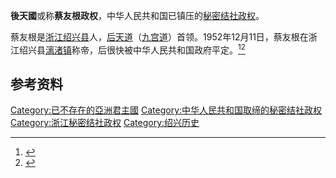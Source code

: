 {{lead section|time=2015-07-14T14:47:19+00:00}}
{{Infobox Former Country
|native_name            = {{lang|zh|後天國}}
|conventional_long_name = 
|common_name            = 
|
|continent              = 亚洲
|region                 = 东亚
|country                = 中华人民共和国
|era                    = 
|status                 = Unrecognized State
|status_text            = [[秘密结社政权|秘密结社政权]]
|empire                 = 
|government_type        = [[政教合一|政教合一]]<br>[[神权政治|神权政治]]<br>[[君主专制|君主专制]]
|
|life_span              = 
|
|year_start             = 1952年
|year_end               = 1952年
|
|year_exile_start       = 
|year_exile_end         = 
|
|event_start            = 
|date_start             = 12月21日
|event_end              = 
|date_end               = 12月21日
|
|event1                 = 
|date_event1            = 
|event2                 = 
|date_event2            = 
|event3                 = 
|date_event3            = 
|event4                 = 
|date_event4            = 
|
|event_pre              = 
|date_pre               = 
|event_post             = 
|date_post              = 
|
|p1                     = 中华人民共和国
|flag_p1                = Flag of the People's Republic of China.svg
|
|s1                     = 中华人民共和国
|flag_s1                = Flag of the People's Republic of China.svg
|
|image_flag             = Flag of None.svg
|flag                   = 
|flag_type              = 国旗
|
|image_coat             = Coats of arms of None.svg
|symbol                 = 
|symbol_type            = 国徽
|symbol_type_article    = 
|
|image_map              = 
|image_map_size         = 
|image_map_caption      = 
|
|capital                = {{CHN}}[[浙江省|浙江省]][[绍兴县|绍兴县]][[漓渚镇|漓渚镇]]
|capital_exile          = 
|latd =  |latm =  |latNS =  |longd =  |longm =  |longEW = 
|largest_city           = 
|
|national_motto         = 
|national_anthem        = 
|common_languages       = [[汉语|汉语]]
|demonym                = 
|religion               = [[后天道|后天道]]
|philosophy             = 
|currency               = [[人民币|人民币（CNY／RMB）]]
|currency_code          = CNY／RMB
|
|title_leader           = 国家最高领导人
|leader1                = [[皇帝|皇帝]] [[蔡友根|蔡友根]]
|year_leader1           = 1952年12月21日
|leader2                = 
|year_leader2           = 
|leader3                = 
|year_leader3           = 
|leader4                = 
|year_leader4           = 
|
|title_representative   = 国家元首
|representative1        = [[皇帝|皇帝]] [[蔡友根|蔡友根]]
|year_representative1   = 1952年12月21日
|representative2        = 
|year_representative2   = 
|representative3        = 
|year_representative3   = 
|representative4        = 
|year_representative4   = 
|
|title_deputy           = 政府首脑
|deputy1                = 
|year_deputy1           = 
|deputy2                = 
|year_deputy2           = 
|deputy3                = 
|year_deputy3           = 
|deputy4                = 
|year_deputy4           = 
|
|legislature            = 
|house1                 = 
|house2                 = 
|
|stat_year1             = 
|stat_area1             = 
|stat_pop1              = 
|stat_year2             = 
|stat_area2             = 
|stat_pop2              = 
|stat_year3             = 
|stat_area3             = 
|stat_pop3              = 
|stat_year4             = 
|stat_area4             = 
|stat_pop4              = 
|stat_year5             = 
|stat_area5             = 
|stat_pop5              = 
|footnotes              = 
|
|utc_offset             = +8
|cctld                  = 
|calling_code           = 
|today                  = {{CHN}}
}}
'''後天國'''或称'''蔡友根政权'''，中华人民共和国已镇压的[[秘密结社政权|秘密结社政权]]。

蔡友根是[[浙江|浙江]][[绍兴县|绍兴县]]人，[[后天道|后天道]]（[[九宫道|九宫道]]）首领。1952年12月11日，蔡友根在浙江绍兴县[[漓渚镇|漓渚镇]]称帝，后很快被中华人民共和国政府平定。<ref>{{cite web | language = zh-hans | publisher = 越地春秋·绍兴县史志办公室>地方志书>地方志书>绍兴县志>第二册 经济 政治 | title = 第二十五编 公安 司法>第一章 公安>第一节 镇压反革命>平息暴乱 | url = http://www.sxxszb.com.cn/difangzhishu/difangzhishu/shaoxingxianzhi/dierce/2009-05-18/750.html | author = 编纂：绍兴县史志办公室 | date = 2008年8月8日 | accessdate = 2008年8月8日 | deadurl = yes | archiveurl = https://web.archive.org/web/20141227175900/http://www.sxxszb.com.cn/difangzhishu/difangzhishu/shaoxingxianzhi/dierce/2009-05-18/750.html | archivedate = 2014年12月27日 }}</ref><ref>{{cite web | language = zh-hans | publisher = 绍兴市政府门户网站>走进绍兴>绍兴市志>第三十卷军事>第二章 民兵 | title = 卷30第二章 民兵>第四节 治安执勤 | url = http://www.sx.gov.cn/col/col1367/index.html | author = 来源：绍兴市政府门户网站 | date = 2008年8月8日 | accessdate = 2008年8月8日 | archive-url = https://web.archive.org/web/20141227182342/http://www.sx.gov.cn/col/col1367/index.html | archive-date = 2014-12-27 | dead-url = yes }}</ref>

== 参考资料 ==
{{Reflist|2}}

[[Category:已不存在的亞洲君主國|Category:已不存在的亞洲君主國]]
[[Category:中华人民共和国取缔的秘密结社政权|Category:中华人民共和国取缔的秘密结社政权]]
[[Category:浙江秘密结社政权|Category:浙江秘密结社政权]]
[[Category:绍兴历史|Category:绍兴历史]]